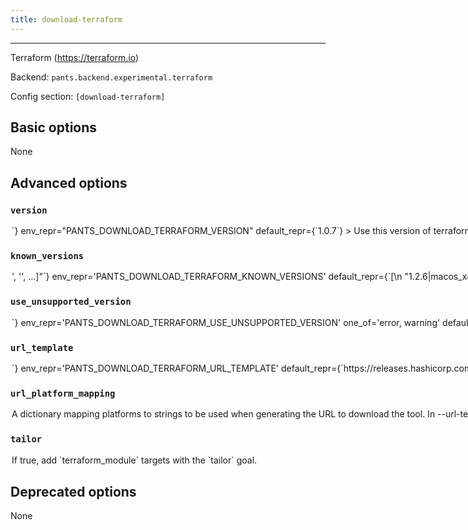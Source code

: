 ```yaml
---
title: download-terraform
---
```



---

Terraform (https://terraform.io)

Backend: <span className="color--primary">`pants.backend.experimental.terraform`</span>

Config section: <span className="color--primary">`[download-terraform]`</span>

<span className={styles.options}>

## Basic options

None

## Advanced options

### `version`

<Option
  cli_repr={`--download-terraform-version=<str>`}
  env_repr="PANTS_DOWNLOAD_TERRAFORM_VERSION"
  default_repr={`1.0.7`}
>
  Use this version of terraform.
</Option>

### `known_versions`

<Option
  cli_repr={`--download-terraform-known-versions="['<str>', '<str>', ...]"`}
  env_repr='PANTS_DOWNLOAD_TERRAFORM_KNOWN_VERSIONS'
  default_repr={`[\n  "1.2.6|macos_x86_64|94d1efad05a06c879b9c1afc8a6f7acb2532d33864225605fc766ecdd58d9888|21328767",\n  "1.2.6|macos_arm64|452675f91cfe955a95708697a739d9b114c39ff566da7d9b31489064ceaaf66a|19774190",\n  "1.2.6|linux_x86_64|9fd445e7a191317dcfc99d012ab632f2cc01f12af14a44dfbaba82e0f9680365|19905977",\n  "1.2.5|macos_x86_64|d196f94486e54407524a0efbcb5756b197b763863ead2e145f86dd6c80fc9ce8|21323818",\n  "1.2.5|macos_arm64|77dd998d26e578aa22de557dc142672307807c88e3a4da65d8442de61479899f|19767100",\n  "1.2.5|linux_x86_64|281344ed7e2b49b3d6af300b1fe310beed8778c56f3563c4d60e5541c0978f1b|19897064",\n  "1.2.4|macos_x86_64|3e04343620fb01b8be01c8689dcb018b8823d8d7b070346086d7df22cc4cd5e6|21321939",\n  "1.2.4|macos_arm64|e596dcdfe55b2070a55fcb271873e86d1af7f6b624ffad4837ccef119fdac97a|19765021",\n  "1.2.4|linux_x86_64|705ea62a44a0081594dad6b2b093eefefb12d54fa5a20a66562f9e082b00414c|19895510",\n  "1.2.3|macos_x86_64|2962b0ebdf6f431b8fb182ffc1d8b582b73945db0c3ab99230ffc360d9e297a2|21318448",\n  "1.2.3|macos_arm64|601962205ad3dcf9b1b75f758589890a07854506cbd08ca2fc25afbf373bff53|19757696",\n  "1.2.3|linux_x86_64|728b6fbcb288ad1b7b6590585410a98d3b7e05efe4601ef776c37e15e9a83a96|19891436",\n  "1.2.2|macos_x86_64|bd224d57718ed2b6e5e3b55383878d4b122c6dc058d65625605cef1ace9dcb25|21317982",\n  "1.2.2|macos_arm64|4750d46e47345809a0baa3c330771c8c8a227b77bec4caa7451422a21acefae5|19758608",\n  "1.2.2|linux_x86_64|2934a0e8824925beb956b2edb5fef212a6141c089d29d8568150a43f95b3a626|19889133",\n  "1.2.1|macos_x86_64|d7c9a677efb22276afdd6c7703cbfee87d509a31acb247b96aa550a35154400a|21309907",\n  "1.2.1|macos_arm64|96e3659e89bfb50f70d1bb8660452ec433019d00a862d2291817c831305d85ea|19751670",\n  "1.2.1|linux_x86_64|8cf8eb7ed2d95a4213fbfd0459ab303f890e79220196d1c4aae9ecf22547302e|19881618",\n  "1.2.0|macos_x86_64|f608b1fee818988d89a16b7d1b6d22b37cc98892608c52c22661ca6cbfc3d216|21309982",\n  "1.2.0|macos_arm64|d4df7307bad8c13e443493c53898a7060f77d661bfdf06215b61b65621ed53e9|19750767",\n  "1.2.0|linux_x86_64|b87de03adbdfdff3c2552c8c8377552d0eecd787154465100cf4e29de4a7be1f|19880608",\n  "1.1.9|macos_x86_64|c902b3c12042ac1d950637c2dd72ff19139519658f69290b310f1a5924586286|20709155",\n  "1.1.9|macos_arm64|918a8684da5a5529285135f14b09766bd4eb0e8c6612a4db7c121174b4831739|19835808",\n  "1.1.9|linux_x86_64|9d2d8a89f5cc8bc1c06cb6f34ce76ec4b99184b07eb776f8b39183b513d7798a|19262029",\n  "1.1.8|macos_x86_64|29ad0af72d498a76bbc51cc5cb09a6d6d0e5673cbbab6ef7aca57e3c3e780f46|20216382",\n  "1.1.8|macos_arm64|d6fefdc27396a019da56cce26f7eeea3d6986714cbdd488ff6a424f4bca40de8|19371647",\n  "1.1.8|linux_x86_64|fbd37c1ec3d163f493075aa0fa85147e7e3f88dd98760ee7af7499783454f4c5|18796132",\n  "1.1.7|macos_x86_64|5e7e939e084ae29af7fd86b00a618433d905477c52add2d4ea8770692acbceac|20213394",\n  "1.1.7|macos_arm64|a36b6e2810f81a404c11005942b69c3d1d9baa8dd07de6b1f84e87a67eedb58f|19371095",\n  "1.1.7|linux_x86_64|e4add092a54ff6febd3325d1e0c109c9e590dc6c38f8bb7f9632e4e6bcca99d4|18795309",\n  "1.1.6|macos_x86_64|bbfc916117e45788661c066ec39a0727f64c7557bf6ce9f486bbd97c16841975|20168574",\n  "1.1.6|macos_arm64|dddb11195fc413653b98e7a830ec7314f297e6c22575fc878f4ee2287a25b4f5|19326402",\n  "1.1.6|linux_x86_64|3e330ce4c8c0434cdd79fe04ed6f6e28e72db44c47ae50d01c342c8a2b05d331|18751464",\n  "1.1.5|macos_x86_64|7d4dbd76329c25869e407706fed01213beb9d6235c26e01c795a141c2065d053|20157551",\n  "1.1.5|macos_arm64|723363af9524c0897e9a7d871d27f0d96f6aafd11990df7e6348f5b45d2dbe2c|19328643",\n  "1.1.5|linux_x86_64|30942d5055c7151f051c8ea75481ff1dc95b2c4409dbb50196419c21168d6467|18748879",\n  "1.1.4|macos_x86_64|c2b2500835d2eb9d614f50f6f74c08781f0fee803699279b3eb0188b656427f2|20098620",\n  "1.1.4|macos_arm64|a753e6cf402beddc4043a3968ff3e790cf50cc526827cda83a0f442a893f2235|19248286",\n  "1.1.4|linux_x86_64|fca028d622f82788fdc35c1349e78d69ff07c7bb68c27d12f8b48c420e3ecdfb|18695508",\n  "1.1.3|macos_x86_64|c54022e514a97e9b96dae24a3308227d034989ecbafb65e3293eea91f2d5edfb|20098660",\n  "1.1.3|macos_arm64|856e435da081d0a214c47a4eb09b1842f35eaa55e7ef0f9fa715d4816981d640|19244516",\n  "1.1.3|linux_x86_64|b215de2a18947fff41803716b1829a3c462c4f009b687c2cbdb52ceb51157c2f|18692580",\n  "1.1.2|macos_x86_64|214da2e97f95389ba7557b8fcb11fe05a23d877e0fd67cd97fcbc160560078f1|20098558",\n  "1.1.2|macos_arm64|39e28f49a753c99b5e2cb30ac8146fb6b48da319c9db9d152b1e8a05ec9d4a13|19240921",\n  "1.1.2|linux_x86_64|734efa82e2d0d3df8f239ce17f7370dabd38e535d21e64d35c73e45f35dfa95c|18687805",\n  "1.1.1|macos_x86_64|85fa7c90359c4e3358f78e58f35897b3e466d00c0d0648820830cac5a07609c3|20094218",\n  "1.1.1|macos_arm64|9cd8faf29095c57e30f04f9ca5fa9105f6717b277c65061a46f74f22f0f5907e|19240711",\n  "1.1.1|linux_x86_64|07b8dc444540918597a60db9351af861335c3941f28ea8774e168db97dd74557|18687006",\n  "1.1.0|macos_x86_64|6fb2af160879d807291980642efa93cc9a97ddf662b17cc3753065c974a5296d|20089311",\n  "1.1.0|macos_arm64|f69e0613f09c21d44ce2131b20e8b97909f3fc7aa90c443639475f5e474a22ec|19240009",\n  "1.1.0|linux_x86_64|763378aa75500ce5ba67d0cba8aa605670cd28bf8bafc709333a30908441acb5|18683106",\n  "1.0.11|macos_x86_64|92f2e7eebb9699e23800f8accd519775a02bd25fe79e1fe4530eca123f178202|19340098",\n  "1.0.11|macos_arm64|0f38af81641b00a2cbb8d25015d917887a7b62792c74c28d59e40e56ce6f265c|18498208",\n  "1.0.11|linux_x86_64|eeb46091a42dc303c3a3c300640c7774ab25cbee5083dafa5fd83b54c8aca664|18082446",\n  "1.0.10|macos_x86_64|e7595530a0dcdaec757621cbd9f931926fd904b1a1e5206bf2c9db6b73cee04d|33021017",\n  "1.0.10|macos_arm64|eecea1343888e2648d5f7ea25a29494fd3b5ecde95d0231024414458c59cb184|32073869",\n  "1.0.10|linux_x86_64|a221682fcc9cbd7fde22f305ead99b3ad49d8303f152e118edda086a2807716d|32674953",\n  "1.0.9|macos_x86_64|fb791c3efa323c5f0c2c36d14b9230deb1dc37f096a8159e718e8a9efa49a879|33017665",\n  "1.0.9|macos_arm64|aa5cc13903be35236a60d116f593e519534bcabbb2cf91b69cae19307a17b3c0|32069384",\n  "1.0.9|linux_x86_64|f06ac64c6a14ed6a923d255788e4a5daefa2b50e35f32d7a3b5a2f9a5a91e255|32674820",\n  "1.0.8|macos_x86_64|e2493c7ae12597d4a1e6437f6805b0a8bcaf01fc4e991d1f52f2773af3317342|33018420",\n  "1.0.8|macos_arm64|9f0e1366484748ecbd87c8ef69cc4d3d79296b0e2c1a108bcbbff985dbb92de8|32068918",\n  "1.0.8|linux_x86_64|a73459d406067ce40a46f026dce610740d368c3b4a3d96591b10c7a577984c2e|32681118",\n  "1.0.7|macos_x86_64|80ae021d6143c7f7cbf4571f65595d154561a2a25fd934b7a8ccc1ebf3014b9b|33020029",\n  "1.0.7|macos_arm64|cbab9aca5bc4e604565697355eed185bb699733811374761b92000cc188a7725|32071346",\n  "1.0.7|linux_x86_64|bc79e47649e2529049a356f9e60e06b47462bf6743534a10a4c16594f443be7b|32671441",\n  "1.0.6|macos_x86_64|3a97f2fffb75ac47a320d1595e20947afc8324571a784f1bd50bd91e26d5648c|33022053",\n  "1.0.6|macos_arm64|aaff1eccaf4099da22fe3c6b662011f8295dad9c94a35e1557b92844610f91f3|32080428",\n  "1.0.6|linux_x86_64|6a454323d252d34e928785a3b7c52bfaff1192f82685dfee4da1279bb700b733|32677516"\n]`}
>

Known versions to verify downloads against.

Each element is a pipe-separated string of `version|platform|sha256|length`, where:

```
- `version` is the version string
- `platform` is one of [linux_arm64,linux_x86_64,macos_arm64,macos_x86_64],
- `sha256` is the 64-character hex representation of the expected sha256
digest of the download file, as emitted by `shasum -a 256`
- `length` is the expected length of the download file in bytes, as emitted by
`wc -c`
```

E.g., `3.1.2|macos_x86_64|6d0f18cd84b918c7b3edd0203e75569e0c7caecb1367bbbe409b44e28514f5be|42813`.

Values are space-stripped, so pipes can be indented for readability if necessary.

</Option>

### `use_unsupported_version`

<Option
  cli_repr={`--download-terraform-use-unsupported-version=<UnsupportedVersionUsage>`}
  env_repr='PANTS_DOWNLOAD_TERRAFORM_USE_UNSUPPORTED_VERSION'
  one_of='error, warning'
  default_repr={`error`}
>

What action to take in case the requested version of terraform is not supported.

Supported terraform versions: unspecified

</Option>

### `url_template`

<Option
  cli_repr={`--download-terraform-url-template=<str>`}
  env_repr='PANTS_DOWNLOAD_TERRAFORM_URL_TEMPLATE'
  default_repr={`https://releases.hashicorp.com/terraform/{version}/terraform_{version}_{platform}.zip`}
>
URL to download the tool, either as a single binary file or a compressed file (e.g. zip file). You can change this to point to your own hosted file, e.g. to work with proxies or for access via the filesystem through a `file:$abspath` URL (e.g. `file:/this/is/absolute`, possibly by [templating the buildroot in a config file](https://www.pantsbuild.org/v2.15/docs/options#config-file-entries)).

Use `{version}` to have the value from --version substituted, and `{platform}` to have a value from --url-platform-mapping substituted in, depending on the current platform. For example, https://github.com/.../protoc-&#123;version&#125;-&#123;platform&#125;.zip.

</Option>

### `url_platform_mapping`

<Option
  cli_repr={`--download-terraform-url-platform-mapping="{'key1': val1, 'key2': val2, ...}"`}
  env_repr='PANTS_DOWNLOAD_TERRAFORM_URL_PLATFORM_MAPPING'
  default_repr={`{\n  "linux_x86_64": "linux_amd64",\n  "macos_arm64": "darwin_arm64",\n  "macos_x86_64": "darwin_amd64"\n}`}
>
A dictionary mapping platforms to strings to be used when generating the URL to download the tool.

In --url-template, anytime the `{platform}` string is used, Pants will determine the current platform, and substitute `{platform}` with the respective value from your dictionary.

For example, if you define `{"macos_x86_64": "apple-darwin", "linux_x86_64": "unknown-linux"}`, and run Pants on Linux with an intel architecture, then `{platform}` will be substituted in the --url-template option with unknown-linux.

</Option>

### `tailor`

<Option
  cli_repr={`--[no-]download-terraform-tailor`}
  env_repr="PANTS_DOWNLOAD_TERRAFORM_TAILOR"
  default_repr={`True`}
>
  If true, add `terraform_module` targets with the `tailor` goal.
</Option>

## Deprecated options

None

</span>
